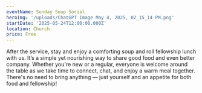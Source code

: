 ```yaml
---
eventName: Sunday Soup Social
heroImg: '/uploads/ChatGPT Image May 4, 2025, 02_15_14 PM.png'
startDate: '2025-05-24T12:00:00.000Z'
location: Church
price: Free
---
```



After the service, stay and enjoy a comforting soup and roll fellowship lunch with us. It’s a simple yet nourishing way to share good food and even better company. Whether you're new or a regular, everyone is welcome around the table as we take time to connect, chat, and enjoy a warm meal together. There's no need to bring anything — just yourself and an appetite for both food and fellowship!
